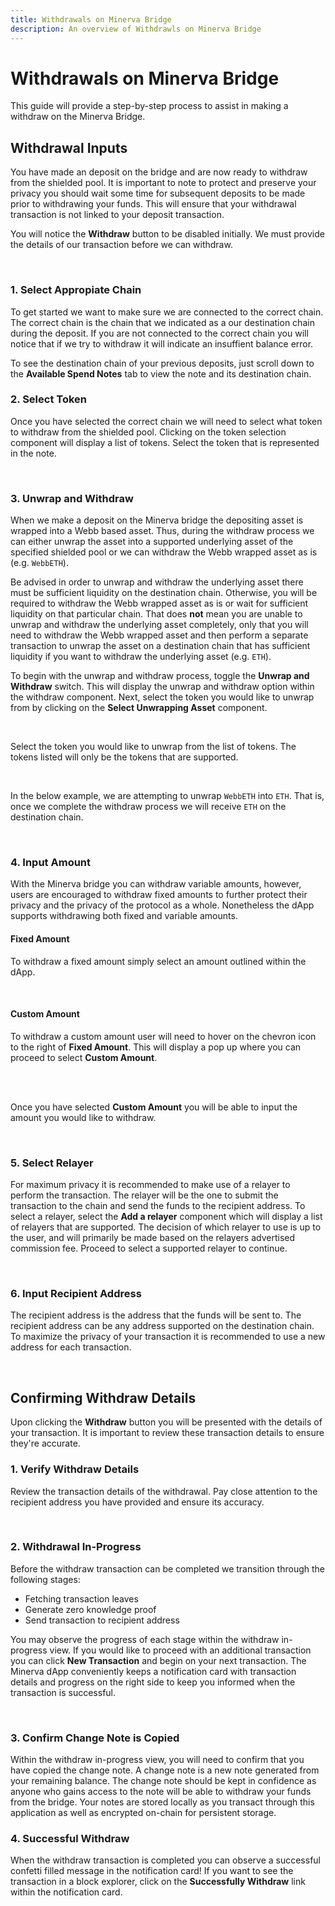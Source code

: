 ```yaml
---
title: Withdrawals on Minerva Bridge
description: An overview of Withdrawls on Minerva Bridge
---
```



# Withdrawals on Minerva Bridge

This guide will provide a step-by-step process to assist in making a withdraw on the Minerva Bridge.

## Withdrawal Inputs

You have made an deposit on the bridge and are now ready to withdraw from the shielded pool. It is important to note
to protect and preserve your privacy you should wait some time for subsequent deposits to be made prior to withdrawing
your funds. This will ensure that your withdrawal transaction is not linked to your deposit transaction.

You will notice the **Withdraw** button to be disabled initially. We must provide the details of our transaction
before we can withdraw.

<br />

<Withdraw />

### **1. Select Appropiate Chain**

To get started we want to make sure we are connected to the correct chain. The correct chain is the chain that we
indicated as a our destination chain during the deposit. If you are not connected to the correct chain you will
notice that if we try to withdraw it will indicate an insuffient balance error.

To see the destination chain of your previous deposits, just scroll down to the **Available Spend Notes** tab to view the
note and its destination chain.

### **2. Select Token**

Once you have selected the correct chain we will need to select what token to withdraw from the shielded pool. Clicking
on the token selection component will display a list of tokens. Select the token that is represented in the note.

<br />
<WithdrawToken />

### **3. Unwrap and Withdraw**

When we make a deposit on the Minerva bridge the depositing asset is wrapped into a Webb based asset. Thus, during the
withdraw process we can either unwrap the asset into a supported underlying asset of the specified shielded pool or we can
withdraw the Webb wrapped asset as is (e.g. `WebbETH`).

Be advised in order to unwrap and withdraw the underlying asset there must be sufficient liquidity on the destination chain. Otherwise,
you will be required to withdraw the Webb wrapped asset as is or wait for sufficient liquidity on that particular chain. That does **not** mean you are unable to unwrap and withdraw the underlying asset completely, only
that you will need to withdraw the Webb wrapped asset and then perform a separate transaction to unwrap the asset on a destination chain that has sufficient liquidity if you
want to withdraw the underlying asset (e.g. `ETH`).

To begin with the unwrap and withdraw process, toggle the **Unwrap and Withdraw** switch. This will display the unwrap and withdraw option within the withdraw component.
Next, select the token you would like to unwrap from by clicking on the **Select Unwrapping Asset** component.

<br />
<UnwrapWithdrawStart />

Select the token you would like to unwrap from the list of tokens. The tokens listed will only be the tokens that are supported.

<br />
<UnwrapWithdrawToken />

In the below example, we are attempting to unwrap `WebbETH` into `ETH`. That is, once we complete the withdraw process we will receive `ETH` on the destination chain.

<br />
<UnwrapWithdraw />

### **4. Input Amount**

With the Minerva bridge you can withdraw variable amounts, however, users are encouraged to withdraw fixed amounts to further protect their privacy and the privacy of the
protocol as a whole. Nonetheless the dApp supports withdrawing both fixed and variable amounts.

#### Fixed Amount

To withdraw a fixed amount simply select an amount outlined within the dApp.

<br />
<WithdrawFixedAmount />

#### Custom Amount

To withdraw a custom amount user will need to hover on the chevron icon to the right of **Fixed Amount**. This will display a pop up where you can proceed to
select **Custom Amount**.

<br />
<WithdrawCustomAmount />
<br />

Once you have selected **Custom Amount** you will be able to input the amount you would like to withdraw.

<br />
<WithdrawInputAmount />

### **5. Select Relayer**

For maximum privacy it is recommended to make use of a relayer to perform the transaction. The relayer will be the one to submit the transaction to the chain and send the funds to the recipient address.
To select a relayer, select the **Add a relayer** component which will display a list of relayers that are supported. The decision of which relayer to use is up to the user, and will primarily be
made based on the relayers advertised commission fee. Proceed to select a supported relayer to continue.

<br />
<RelayerSelection />

### **6. Input Recipient Address**

The recipient address is the address that the funds will be sent to. The recipient address can be any address supported on the destination chain. To maximize the privacy of your transaction it
is recommended to use a new address for each transaction.

<br />
<WithdrawRecipient />

## Confirming Withdraw Details

Upon clicking the **Withdraw** button you will be presented with the details of your transaction. It is important to
review these transaction details to ensure they're accurate.

### **1. Verify Withdraw Details**

Review the transaction details of the withdrawal. Pay close attention to the recipient address you have provided and ensure its accuracy.

<br />
<ConfirmWithdraw />

### **2. Withdrawal In-Progress**

Before the withdraw transaction can be completed we transition through the following stages:

- Fetching transaction leaves
- Generate zero knowledge proof
- Send transaction to recipient address

You may observe the progress of each stage within the withdraw in-progress view. If you would like to proceed with
an additional transaction you can click **New Transaction** and begin on your next transaction. The Minerva dApp
conveniently keeps a notification card with transaction details and progress on the right side to keep you informed
when the transaction is successful.

<br />

<WithdrawInProgress />

### **3. Confirm Change Note is Copied**

Within the withdraw in-progress view, you will need to confirm that you have copied the change note. A change note is a new note generated from your remaining balance. The change note should
be kept in confidence as anyone who gains access to the note will be able to withdraw your funds from the
bridge. Your notes are stored locally as you transact through this application as well as encrypted on-chain for persistent storage.

### **4. Successful Withdraw**

When the withdraw transaction is completed you can observe a successful confetti filled message in the notification card!
If you want to see the transaction in a block explorer, click on the **Successfully Withdraw** link within the
notification card.
